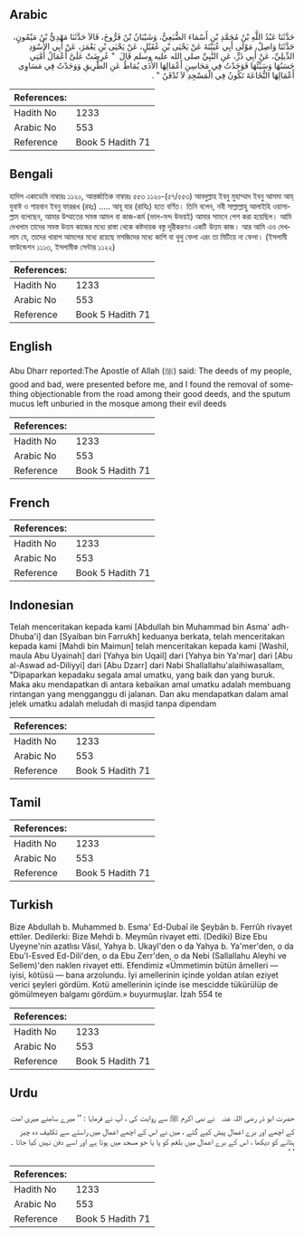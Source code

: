 ## Arabic


<div dir="rtl" lang="ar" style={{fontSize:'larger',backgroundColor:'#f8f9fa',padding:20}}>
حَدَّثَنَا عَبْدُ اللَّهِ بْنُ مُحَمَّدِ بْنِ أَسْمَاءَ الضُّبَعِيُّ، وَشَيْبَانُ بْنُ فَرُّوخَ، قَالاَ حَدَّثَنَا مَهْدِيُّ بْنُ مَيْمُونٍ، حَدَّثَنَا وَاصِلٌ، مَوْلَى أَبِي عُيَيْنَةَ عَنْ يَحْيَى بْنِ عُقَيْلٍ، عَنْ يَحْيَى بْنِ يَعْمَرَ، عَنْ أَبِي الأَسْوَدِ الدِّيلِيِّ، عَنْ أَبِي ذَرٍّ، عَنِ النَّبِيِّ صلى الله عليه وسلم قَالَ ‏ "‏ عُرِضَتْ عَلَىَّ أَعْمَالُ أُمَّتِي حَسَنُهَا وَسَيِّئُهَا فَوَجَدْتُ فِي مَحَاسِنِ أَعْمَالِهَا الأَذَى يُمَاطُ عَنِ الطَّرِيقِ وَوَجَدْتُ فِي مَسَاوِي أَعْمَالِهَا النُّخَاعَةَ تَكُونُ فِي الْمَسْجِدِ لاَ تُدْفَنُ ‏"‏ ‏.‏
</div>
<div style={{backgroundColor:'#f8f9fa',padding:20, marginBottom: 10}}><table> <thead> <tr> <th>References:</th> <th></th> </tr> </thead> <tbody><tr><td>Hadith No</td><td>1233</td></tr><tr><td>Arabic No</td><td>553</td></tr><tr><td>Reference</td><td>Book 5 Hadith 71</td></tr></tbody></table></div>

## Bengali


<div dir="ltr" lang="bn" style={{fontSize:'larger',backgroundColor:'#f8f9fa',padding:20}}>
হাদিস একাডেমি নাম্বারঃ ১১২০, আন্তর্জাতিক নাম্বারঃ ৫৫৩ ১১২০-(৫৭/৫৫৩) আবদুল্লাহ ইবনু মুহাম্মাদ ইবনু আসমা আয্‌ যুবাঈ ও শায়বান ইবনু ফাররূখ (রহঃ) ..... আবূ যার (রাযিঃ) হতে বর্ণিত। তিনি বলেন, নবী সাল্লাল্লাহু আলাইহি ওয়াসাল্লাম বলেছেন, আমার উম্মাতের সমস্ত আমল বা কাজ-কর্ম (ভাল-মন্দ উভয়ই) আমার সামনে পেশ করা হয়েছিল। আমি দেখলাম তাদের সমস্ত উত্তম কাজের মধ্যে রাস্তা থেকে কষ্টদায়ক বস্তু দূরীকরণও একটি উত্তম কাজ। আর আমি এও দেখলাম যে, তাদের খারাপ আমলের মধ্যে রয়েছে মসজিদের মধ্যে কাশি বা থুথু ফেলা এরং তা মিটিয়ে না ফেলা। (ইসলামী ফাউন্ডেশন ১১১৩, ইসলামীক সেন্টার ১১২২)
</div>
<div style={{backgroundColor:'#f8f9fa',padding:20, marginBottom: 10}}><table> <thead> <tr> <th>References:</th> <th></th> </tr> </thead> <tbody><tr><td>Hadith No</td><td>1233</td></tr><tr><td>Arabic No</td><td>553</td></tr><tr><td>Reference</td><td>Book 5 Hadith 71</td></tr></tbody></table></div>

## English


<div dir="ltr" lang="en" style={{fontSize:'larger',backgroundColor:'#f8f9fa',padding:20}}>
Abu Dharr reported:The Apostle of Allah (ﷺ) said: The deeds of my people, good and bad, were presented before me, and I found the removal of something objectionable from the road among their good deeds, and the sputum mucus left unburied in the mosque among their evil deeds
</div>
<div style={{backgroundColor:'#f8f9fa',padding:20, marginBottom: 10}}><table> <thead> <tr> <th>References:</th> <th></th> </tr> </thead> <tbody><tr><td>Hadith No</td><td>1233</td></tr><tr><td>Arabic No</td><td>553</td></tr><tr><td>Reference</td><td>Book 5 Hadith 71</td></tr></tbody></table></div>

## French


<div dir="ltr" lang="fr" style={{fontSize:'larger',backgroundColor:'#f8f9fa',padding:20}}>

</div>
<div style={{backgroundColor:'#f8f9fa',padding:20, marginBottom: 10}}><table> <thead> <tr> <th>References:</th> <th></th> </tr> </thead> <tbody><tr><td>Hadith No</td><td>1233</td></tr><tr><td>Arabic No</td><td>553</td></tr><tr><td>Reference</td><td>Book 5 Hadith 71</td></tr></tbody></table></div>

## Indonesian


<div dir="ltr" lang="id" style={{fontSize:'larger',backgroundColor:'#f8f9fa',padding:20}}>
Telah menceritakan kepada kami [Abdullah bin Muhammad bin Asma' adh-Dhuba'i] dan [Syaiban bin Farrukh] keduanya berkata, telah menceritakan kepada kami [Mahdi bin Maimun] telah menceritakan kepada kami [Washil, maula Abu Uyainah] dari [Yahya bin Uqail] dari [Yahya bin Ya'mar] dari [Abu al-Aswad ad-Diliyyi] dari [Abu Dzarr] dari Nabi Shallallahu'alaihiwasallam, "Dipaparkan kepadaku segala amal umatku, yang baik dan yang buruk. Maka aku mendapatkan di antara kebaikan amal umatku adalah membuang rintangan yang mengganggu di jalanan. Dan aku mendapatkan dalam amal jelek umatku adalah meludah di masjid tanpa dipendam
</div>
<div style={{backgroundColor:'#f8f9fa',padding:20, marginBottom: 10}}><table> <thead> <tr> <th>References:</th> <th></th> </tr> </thead> <tbody><tr><td>Hadith No</td><td>1233</td></tr><tr><td>Arabic No</td><td>553</td></tr><tr><td>Reference</td><td>Book 5 Hadith 71</td></tr></tbody></table></div>

## Tamil


<div dir="ltr" lang="ta" style={{fontSize:'larger',backgroundColor:'#f8f9fa',padding:20}}>

</div>
<div style={{backgroundColor:'#f8f9fa',padding:20, marginBottom: 10}}><table> <thead> <tr> <th>References:</th> <th></th> </tr> </thead> <tbody><tr><td>Hadith No</td><td>1233</td></tr><tr><td>Arabic No</td><td>553</td></tr><tr><td>Reference</td><td>Book 5 Hadith 71</td></tr></tbody></table></div>

## Turkish


<div dir="ltr" lang="tr" style={{fontSize:'larger',backgroundColor:'#f8f9fa',padding:20}}>
Bize Abdullah b. Muhammed b. Esma' Ed-Dubaî ile Şeybân b. Ferrûh rivayet ettiler. Dedilerki: Bize Mehdi b. Meymûn rivayet etti. (Dediki) Bize Ebu Uyeyne'nin azatlısı Vâsıl, Yahya b. Ukayl'den o da Yahya b. Ya'mer'den, o da Ebu'l-Esved Ed-Dili'den, o da Ebu Zerr'den, o da Nebi (Sallallahu Aleyhi ve Sellem)'den naklen rivayet etti. Efendimiz «Ümmetimin bütün âmelleri — iyisi, kötüsü — bana arzolundu. İyi amellerinin içinde yoldan atılan eziyet verici şeyleri gördüm. Kotü amellerinin içinde ise mescidde tükürülüp de gömülmeyen balgamı gördüm.» buyurmuşlar. İzah 554 te
</div>
<div style={{backgroundColor:'#f8f9fa',padding:20, marginBottom: 10}}><table> <thead> <tr> <th>References:</th> <th></th> </tr> </thead> <tbody><tr><td>Hadith No</td><td>1233</td></tr><tr><td>Arabic No</td><td>553</td></tr><tr><td>Reference</td><td>Book 5 Hadith 71</td></tr></tbody></table></div>

## Urdu


<div dir="rtl" lang="ur" style={{fontSize:'larger',backgroundColor:'#f8f9fa',padding:20}}>
حضرت ابو ذر ‌رضی ‌اللہ ‌عنہ ‌ ‌ نے نبی اکرم ﷺ سے روایت کی ، آپ نے فرمایا : ’’ میرے سامنے میری امت کے اچھے اور برے اعمال پیش کیے گئے ، میں نے اس کے اچھے اعمال میں راستے سے تکلیف دہ چیز ہٹانے کو دیکھا ، اس کے برے اعمال میں بلغم کو پا یا جو مسجد میں ہوتا ہے اور اسے دفن نہیں کیا جاتا ۔ ‘ ‘
</div>
<div style={{backgroundColor:'#f8f9fa',padding:20, marginBottom: 10}}><table> <thead> <tr> <th>References:</th> <th></th> </tr> </thead> <tbody><tr><td>Hadith No</td><td>1233</td></tr><tr><td>Arabic No</td><td>553</td></tr><tr><td>Reference</td><td>Book 5 Hadith 71</td></tr></tbody></table></div>